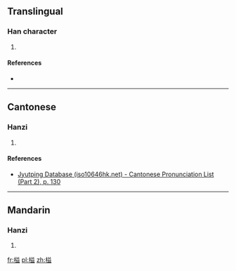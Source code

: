 ==Translingual==

===Han character===
{{Han char|rn=75|rad=木|as=10|sn=14|four=|canj=DTCT|ids=⿰木益}}

# {{defn|Han|sort=木10}}

====References====
* {{Han ref|kx=0542.220|dkj=15220|dj=0930.290|hdz=21266.020|uh=698F|ud=27023}}

----

==Cantonese==

===Hanzi===
{{yue-hanzi|jyut=[[jik6]]|y=yik6}}

# {{defn|lang=yue|sort=木10}}

====References====
*[http://www.iso10646hk.net/jp/document/download.jsp Jyutping Database (iso10646hk.net) - Cantonese Pronunciation List (Part 2), p. 130]

----

==Mandarin==

===Hanzi===
{{cmn-hanzi|pin=[[yì]] ([[yi4]])|wg=i<sup>4</sup>}}

# {{defn|lang=cmn|sort=木10}}

[[fr:榏]]
[[pl:榏]]
[[zh:榏]]
